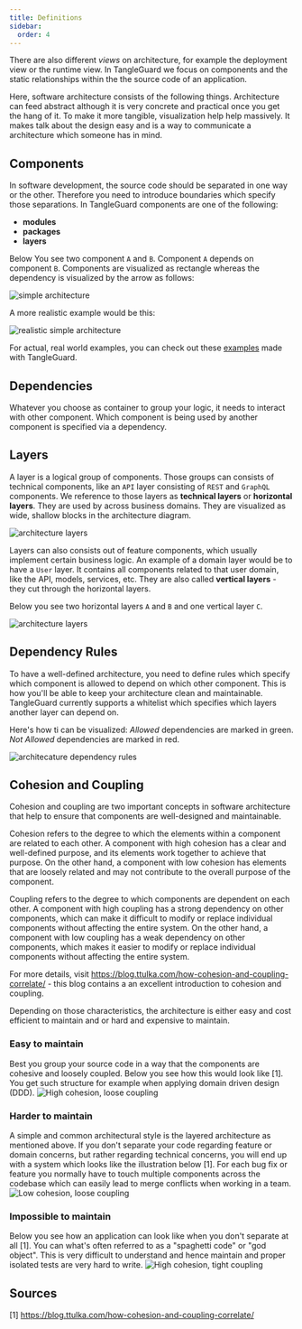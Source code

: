 ```yaml
---
title: Definitions
sidebar:
  order: 4
---
```


There are also different *views* on architecture, for example the deployment view or the runtime view.
In TangleGuard we focus on components and the static relationships within the the source code of an application.

Here, software architecture consists of the following things.
Architecture can feed abstract although it is very concrete and practical once you get the hang of it.
To make it more tangible, visualization help help massively.
It makes talk about the design easy and is a way to communicate a architecture which someone has in mind.


## Components

In software development, the source code should be separated in one way or the other.
Therefore you need to introduce boundaries which specify those separations.
In TangleGuard components are one of the following:
- **modules**
- **packages**
- **layers**

Below You see two component `A` and `B`.
Component `A` depends on component `B`.
Components are visualized as rectangle whereas the dependency is visualized by the arrow as follows:

![simple architecture ](../../../assets/architecture.svg)

A more realistic example would be this:

![realistic simple architecture ](../../../assets/architecture-nested.svg)

For actual, real world examples, you can check out these [examples](/welcome/examples) made with TangleGuard.

## Dependencies

Whatever you choose as container to group your logic, it needs to interact with other component. Which component is being used by another component is specified via a dependency.

## Layers

A layer is a logical group of components.
Those groups can consists of technical components, like an `API` layer consisting of `REST` and `GraphQL` components.
We reference to those layers as **technical layers** or **horizontal layers**.
They are used by across business domains.
They are visualized as wide, shallow blocks in the architecture diagram.

![architecture layers ](../../../assets/definitions/definitions-layers-tech.svg)


Layers can also consists out of feature components, which usually implement certain business logic.
An example of a domain layer would be to have a `User` layer.
It contains all components related to that user domain, like the API, models, services, etc.
They are also called **vertical layers** - they cut through the horizontal layers.

Below you see two horizontal layers `A` and `B` and one vertical layer `C`.

![architecture layers ](../../../assets/definitions/definitions-layer-feat.svg)

## Dependency Rules
To have a well-defined architecture, you need to define rules which specify which component is allowed to depend on which other component.
This is how you'll be able to keep your architecture clean and maintainable.
TangleGuard currently supports a whitelist which specifies which layers another layer can depend on.

Here's how ti can be visualized:
_Allowed_ dependencies are marked in green.
_Not Allowed_ dependencies are marked in red.

![architecature dependency rules ](../../../assets/architecture-rules.svg)

## Cohesion and Coupling
Cohesion and coupling are two important concepts in software architecture that help to ensure that components are well-designed and maintainable.

Cohesion refers to the degree to which the elements within a component are related to each other. A component with high cohesion has a clear and well-defined purpose, and its elements work together to achieve that purpose. On the other hand, a component with low cohesion has elements that are loosely related and may not contribute to the overall purpose of the component.

Coupling refers to the degree to which components are dependent on each other. A component with high coupling has a strong dependency on other components, which can make it difficult to modify or replace individual components without affecting the entire system. On the other hand, a component with low coupling has a weak dependency on other components, which makes it easier to modify or replace individual components without affecting the entire system.

For more details, visit https://blog.ttulka.com/how-cohesion-and-coupling-correlate/ - this blog contains a an excellent introduction to cohesion and coupling.

Depending on those characteristics, the architecture is either easy and cost efficient to maintain and or hard and expensive to maintain.

### Easy to maintain
Best you group your source code in a way that the components are cohesive and loosely coupled.
Below you see how this would look like [1].
You get such structure for example when applying domain driven design (DDD).
![High cohesion, loose coupling](../../../assets/definitions/coupling3.png)
### Harder to maintain
A simple and common architectural style is the layered architecture as mentioned above.
If you don't separate your code regarding feature or domain concerns, but rather regarding technical concerns, you will end up with a system which looks like the illustration below [1].
For each bug fix or feature you normally have to touch multiple components across the codebase which can easily lead to merge conflicts when working in a team.
![Low cohesion, loose coupling](../../../assets/definitions/coupling2.png)

### Impossible to maintain
Below you see how an application can look like when you don't separate at all [1].
You can what's often referred to as a "spaghetti code" or "god object".
This is very difficult to understand and hence maintain and proper isolated tests are very hard to write.
![High cohesion, tight coupling](../../../assets/definitions/coupling1.png)


## Sources
[1] https://blog.ttulka.com/how-cohesion-and-coupling-correlate/
